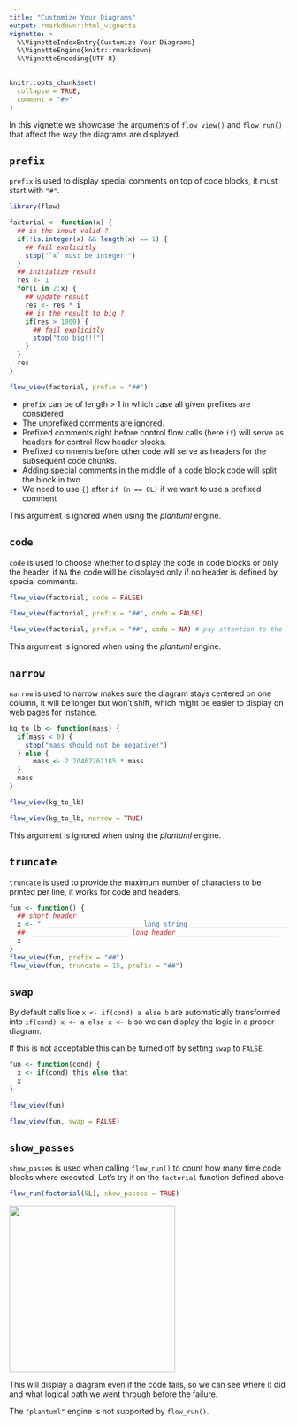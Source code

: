 ```yaml
---
title: "Customize Your Diagrams"
output: rmarkdown::html_vignette
vignette: >
  %\VignetteIndexEntry{Customize Your Diagrams}
  %\VignetteEngine{knitr::rmarkdown}
  %\VignetteEncoding{UTF-8}
---
```


```r
knitr::opts_chunk$set(
  collapse = TRUE,
  comment = "#>"
)
```

In this vignette we showcase the arguments of `flow_view()` and `flow_run()`
that affect the way the diagrams are displayed.

## `prefix`

`prefix` is used to display special comments on top of code blocks, it must start 
with `"#"`.

```r
library(flow)

factorial <- function(x) {
  ## is the input valid ?
  if(!is.integer(x) && length(x) == 1) {
    ## fail explicitly
    stop("`x` must be integer!")
  }
  ## initialize result
  res <- 1
  for(i in 2:x) {
    ## update result
    res <- res * i
    ## is the result to big ?
    if(res > 1000) {
      ## fail explicitly
      stop("too big!!!") 
    }
  }
  res
}

flow_view(factorial, prefix = "##")
```

* `prefix` can be of length > 1 in which case all given prefixes are considered
* The unprefixed comments are ignored.
* Prefixed comments right before control flow calls (here `if`) will serve
as headers for control flow header blocks.
* Prefixed comments before other code will serve as headers for the subsequent
code chunks.
* Adding special comments in the middle of a code block code will split the block in two
* We need to use `{}` after `if (n == 0L)` if we want to use a prefixed comment

This argument is ignored when using the *plantuml* engine.

## `code`

`code` is used to choose whether to display the code in code blocks or only the 
header, if `NA` the code will be displayed only if no header is defined by 
special comments.

```r
flow_view(factorial, code = FALSE)

flow_view(factorial, prefix = "##", code = FALSE)

flow_view(factorial, prefix = "##", code = NA) # pay attention to the last block
```

This argument is ignored when using the *plantuml* engine.

## `narrow`

`narrow` is used to narrow makes sure the diagram stays centered on one column,
it will be longer but won't shift, which might be easier to display
on web pages for instance.

```r
kg_to_lb <- function(mass) {
  if(mass < 0) {
    stop("mass should not be negative!")
  } else {
      mass <- 2.20462262185 * mass
  }
  mass
}

flow_view(kg_to_lb)

flow_view(kg_to_lb, narrow = TRUE)
```

This argument is ignored when using the *plantuml* engine.

## `truncate`

`truncate` is used to provide the maximum number of characters to be printed per 
line, it works for code and headers.

```r
fun <- function() {
  ## short header
  x <- "__________________________long string__________________________"
  ## __________________________long header__________________________
  x
}
flow_view(fun, prefix = "##")
flow_view(fun, truncate = 15, prefix = "##")
```

## `swap`

By default calls like `x <- if(cond) a else b` are automatically transformed into
`if(cond) x <- a else x <- b` so we can display the logic in a proper diagram.

If this is not acceptable this can be turned off by setting `swap` to `FALSE`.

```r
fun <- function(cond) {
  x <- if(cond) this else that
  x
}

flow_view(fun)

flow_view(fun, swap = FALSE)
```

## `show_passes`

`show_passes` is used when calling `flow_run()` to count how many time code blocks
where executed. Let's try it on the `factorial` function defined above

```r
flow_run(factorial(5L), show_passes = TRUE)
```

<img src="flow_run_4.png" alt="" width="300"/>

This will display a diagram even if the code fails, so we can see where it did
and what logical path we went through before the failure.

The `"plantuml"` engine is not supported by `flow_run()`.


